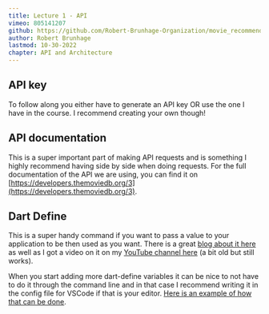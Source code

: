 ```yaml
---
title: Lecture 1 - API
vimeo: 805141207
github: https://github.com/Robert-Brunhage-Organization/movie_recommendation_app_course/commits/main
author: Robert Brunhage
lastmod: 10-30-2022
chapter: API and Architecture
---
```


## API key

To follow along you either have to generate an API key OR use the one I have in the course. I recommend creating your own though!

  

## API documentation

This is a super important part of making API requests and is something I highly recommend having side by side when doing requests. For the full documentation of the API we are using, you can find it on [https://developers.themoviedb.org/3](https://developers.themoviedb.org/3).

  

## Dart Define

This is a super handy command if you want to pass a value to your application to be then used as you want. There is a great [blog about it here](https://itnext.io/flutter-1-17-no-more-flavors-no-more-ios-schemas-command-argument-that-solves-everything-8b145ed4285d) as well as I got a video on it on my [YouTube channel here](https://www.youtube.com/watch?v=BbRBV6MvLqE) (a bit old but still works).

  

When you start adding more dart-define variables it can be nice to not have to do it through the command line and in that case I recommend writing it in the config file for VSCode if that is your editor. [Here is an example of how that can be done](https://dartcode.org/docs/using-dart-define-in-flutter/).
